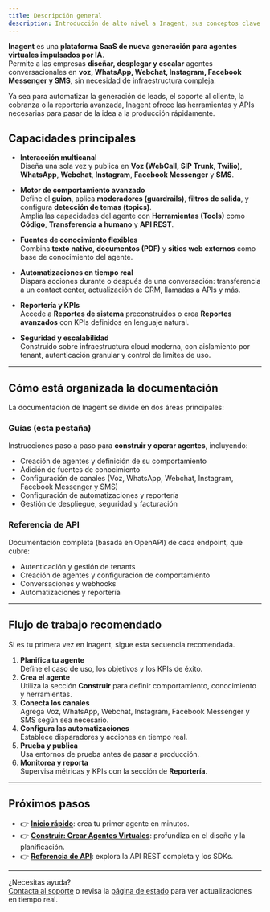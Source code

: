 ```yaml
---
title: Descripción general
description: Introducción de alto nivel a Inagent, sus conceptos clave y cómo comenzar a crear agentes virtuales.
---
```


**Inagent** es una **plataforma SaaS de nueva generación para agentes virtuales impulsados por IA**.  
Permite a las empresas **diseñar, desplegar y escalar** agentes conversacionales en **voz, WhatsApp, Webchat, Instagram, Facebook Messenger y SMS**, sin necesidad de infraestructura compleja.

Ya sea para automatizar la generación de leads, el soporte al cliente, la cobranza o la reportería avanzada, Inagent ofrece las herramientas y APIs necesarias para pasar de la idea a la producción rápidamente.

## Capacidades principales

- **Interacción multicanal**  
  Diseña una sola vez y publica en **Voz (WebCall, SIP Trunk, Twilio)**, **WhatsApp**, **Webchat**, **Instagram**, **Facebook Messenger** y **SMS**.

- **Motor de comportamiento avanzado**  
  Define el **guion**, aplica **moderadores (guardrails)**, **filtros de salida**, y configura **detección de temas (topics)**.  
  Amplía las capacidades del agente con **Herramientas (Tools)** como **Código**, **Transferencia a humano** y **API REST**.

- **Fuentes de conocimiento flexibles**  
  Combina **texto nativo**, **documentos (PDF)** y **sitios web externos** como base de conocimiento del agente.

- **Automatizaciones en tiempo real**  
  Dispara acciones durante o después de una conversación: transferencia a un contact center, actualización de CRM, llamadas a APIs y más.

- **Reportería y KPIs**  
  Accede a **Reportes de sistema** preconstruidos o crea **Reportes avanzados** con KPIs definidos en lenguaje natural.

- **Seguridad y escalabilidad**  
  Construido sobre infraestructura cloud moderna, con aislamiento por tenant, autenticación granular y control de límites de uso.

---

## Cómo está organizada la documentación

La documentación de Inagent se divide en dos áreas principales:

### **Guías** (esta pestaña)
Instrucciones paso a paso para **construir y operar agentes**, incluyendo:
- Creación de agentes y definición de su comportamiento  
- Adición de fuentes de conocimiento  
- Configuración de canales (Voz, WhatsApp, Webchat, Instagram, Facebook Messenger y SMS)  
- Configuración de automatizaciones y reportería  
- Gestión de despliegue, seguridad y facturación

### **Referencia de API**
Documentación completa (basada en OpenAPI) de cada endpoint, que cubre:
- Autenticación y gestión de tenants  
- Creación de agentes y configuración de comportamiento  
- Conversaciones y webhooks  
- Automatizaciones y reportería

---

## Flujo de trabajo recomendado

<Callout type="tip">
Si es tu primera vez en Inagent, sigue esta secuencia recomendada.
</Callout>

1. **Planifica tu agente**  
   Define el caso de uso, los objetivos y los KPIs de éxito.
2. **Crea el agente**  
   Utiliza la sección **Construir** para definir comportamiento, conocimiento y herramientas.
3. **Conecta los canales**  
   Agrega Voz, WhatsApp, Webchat, Instagram, Facebook Messenger y SMS según sea necesario.
4. **Configura las automatizaciones**  
   Establece disparadores y acciones en tiempo real.
5. **Prueba y publica**  
   Usa entornos de prueba antes de pasar a producción.
6. **Monitorea y reporta**  
   Supervisa métricas y KPIs con la sección de **Reportería**.

---

## Próximos pasos

- 👉 **[Inicio rápido](quickstart)**: crea tu primer agente en minutos.  
- 👉 **[Construir: Crear Agentes Virtuales](../build/agents/create-agent)**: profundiza en el diseño y la planificación.  
- 👉 **[Referencia de API](/api-reference/introduction)**: explora la API REST completa y los SDKs.

---

¿Necesitas ayuda?  
[Contacta al soporte](mailto:support@inagent.app) o revisa la [página de estado](https://status.inagent.app) para ver actualizaciones en tiempo real.
